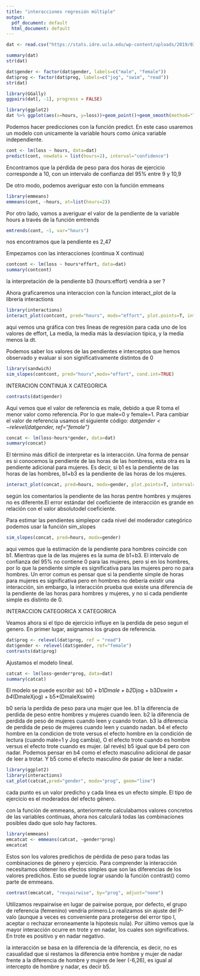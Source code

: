 ---
title: "interacciones regresión múltiple"
output:
  pdf_document: default
  html_document: default
---

```{r}
dat <- read.csv("https://stats.idre.ucla.edu/wp-content/uploads/2019/03/exercise.csv")
```

```{r}
summary(dat)
str(dat)
```
```{r}
dat$gender <- factor(dat$gender, labels=c("male", "female"))
dat$prog <- factor(dat$prog, labels=c("jog", "swim", "read"))
str(dat)
```

```{r}
library(GGally)
ggpairs(dat[, -1], progress = FALSE)
```
```{r}
library(ggplot2)
dat %>% ggplot(aes(x=hours, y=loss))+geom_point()+geom_smooth(method="lm")+theme_minimal()
```
Podemos hacer predicciones con la función predict. En este caso usaremos un modelo con unicamente la variable hours como única variable independiente.
```{r}
cont <- lm(loss ~ hours, data=dat)
predict(cont, newdata = list(hours=2), interval="confidence")
```
Encontramos que la pérdida de peso para dos horas de ejercicio corresponde a 10, con un intervalo de confianza del 95% entre 9 y 10,9

De otro modo, podemos averiguar esto con la función emmeans
```{r}
library(emmeans)
emmeans(cont, ~hours, at=list(hours=2))
```
Por otro lado, vamos a averiguar el valor de la pendiente de la variable hours a través de la función emtrends
```{r}
emtrends(cont, ~1, var="hours")
```
nos encontramos que la pendiente es 2,47


Empezamos con las interacciones (continua X continua)

```{r}
contcont <- lm(loss ~ hours*effort, data=dat)
summary(contcont)
```
la interpretación de la pendiente b3 (hours:effort) vendría a ser ?

Ahora graficaremos una interaccion con la funcion interact_plot de la librería interactions
```{r}
library(interactions)
interact_plot(contcont, pred="hours", modx="effort", plot.points=T, interval=T)
```
aqui vemos una gráfica con tres lineas de regresión para cada uno de los valores de effort, La media, la media más la desviacion tipica, y la media menos la dt.

Podemos saber los valores de las pendientes e interceptos que hemos observado y evaluar si son significativamente distintos de 0
```{r}
library(sandwich)
sim_slopes(contcont, pred="hours",modx="effort", cond.int=TRUE)
```

INTERACION CONTINUA X CATEGORICA

```{r}
contrasts(dat$gender)
```
Aquí vemos que el valor de referencia es male, debido a que R toma el menor valor como referencia. Por lo que male=0 y female=1. 
Para cambiar el valor de referencia usamos el siguiente código:
*dat$gender <- relevel(dat$gender, ref="female")*

```{r}
concat <- lm(loss~hours*gender, data=dat)
summary(concat)
```
El término más difícil de interpretar es la interacción. Una forma de pensar es si conocemos la pendiente de las horas de las hombress, esta otra es la pendiente adicional para mujeres. Es decir, si b1 es la pendiente de las horas de las hombres, b1+b3 es la pendiente de las horas de los mujeres.

```{r}
interact_plot(concat, pred=hours, modx=gender, plot.points=T, interval=T)
```
según los comentarios la pendiente de las horas pentre hombres y mujeres no es diferente.El error estándar del coeficiente de interacción es grande en relación con el valor absolutodel coeficiente.

Para estimar las pendientes simplepor cada nivel del moderador categórico podemos usar la función sim_slopes

```{r}
sim_slopes(concat, pred=hours, modx=gender)
```
aqui vemos que la estimación de la pendiente para hombres coincide con b1. Mientras que la de las mujeres es la suma de b1+b3. El intervalo de confianza del 95% no contiene 0 para las mujeres, pero si en los hombres, por lo que la pendiente simple es significativa para las mujeres pero no para hombres.
Un error comun es pensar que si la pendiente simple de horas para mujeres es significativa pero en hombres no debería existir una interacción, sin embargo, la interacción prueba que existe una diferencia de la pendiente de las horas para hombres y mujeres, y no si cada pendiente simple es distinto de 0.

INTERACCION CATEGORICA X CATEGORICA

Veamos ahora si el tipo de ejercicio influye en la perdida de peso segun el genero.
En primer lugar, asignamos los grupos de referencia.
```{r}
dat$prog <- relevel(dat$prog, ref = "read")
dat$gender <- relevel(dat$gender, ref="female")
contrasts(dat$prog)
```

Ajustamos el modelo lineal. 
```{r}
catcat <- lm(loss~gender*prog, data=dat)
summary(catcat)
```
El modelo se puede escribir así:
b0 + b1*Dmale + b2*Djog + b3*Dswim + b4*(DmaleXjog) + b5*(DmaleXswim)

b0 seria la perdida de peso para una mujer que lee. 
b1 la diferencia de perdida de peso entre hombres y mujeres cuando leen.
b2 la diferencia de perdida de peso de mujeres cuando leen y cuando trotan.
b3 la diferencia de perdida de peso de mujeres cuando leen y cuando nadan.
b4 el efecto hombre en la condicion de trote versus el efecto hombre en la condición de lectura (cuando male=1 y Jog cambia), O el efecto trote cuando es hombre versus el efecto trote cuando es mujer. (al revés)
b5 igual que b4 pero con nadar.
Podemos pensar en b4 como el efecto masculino adicional de pasar de leer a trotar. Y b5 como el efecto masculino de pasar de leer a nadar.

```{r}
library(ggplot2)
library(interactions)
cat_plot(catcat,pred="gender", modx="prog", geom="line")
```

cada punto es un valor predicho y cada linea es un efecto simple. El tipo de ejercicio es el moderados del efecto género.

con la función de emmeans, anteriormente calculabamos valores concretos de las variables continuas, ahora nos calculará todas las combinaciones posibles dado que solo hay factores. 

```{r}
library(emmeans)
emcatcat <- emmeans(catcat, ~gender*prog)
emcatcat
```
Estos son los valores predichos de pérdida de peso para todas las combinaciones de género y ejercicio.
Para comprender la interacción necesitamos obtener los efectos simples que son las diferencias de los valores predichos. Esto se puede lograr usando la función contrast() como parte de emmeans.

```{r}
contrast(emcatcat, "revpairwise", by="prog", adjust="none")
```
Utilizamos revpairwise en lugar de pairwise porque, por defecto, el grupo de referencia (femenino) vendría primero.Lo realizamos sin ajuste del P-valo (aunque a veces es conveniente para protegerse del error tipo I, aceptar o rechazar erroneamente la hipotesis nula). Por último vemos que la mayor interacción ocurre en trote y en nadar, los cuales son significativos. En trote es positivo y en nadar negativo.

la interacción se basa en la diferencia de la diferencia, es decir, no es casualidad que si restamos la diferencia entre hombre y mujer de nadar frente a la diferencia de hombre y mujere de leer (-6,26), es igual al intercepto de hombre y nadar, es decir b5.
